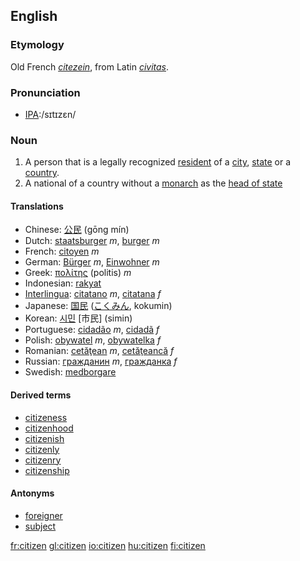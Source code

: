 ==English==

===Etymology===
Old French ''[[citezein]]'', from Latin ''[[civitas]]''.

===Pronunciation===
*[[w:International Phonetic Alphabet|IPA]]:/sɪtɪzɛn/

===Noun===
{{en-noun-reg}}

# A person that is a legally recognized [[resident]] of a [[city]], [[state]] or a [[country]].
# A national of a country without a [[monarch]] as the [[head of state]]

====Translations====
*Chinese: [[公民]] (gōng mín)
*Dutch: [[staatsburger]] ''m'', [[burger]] ''m''
*French: [[citoyen]] ''m''
*German: [[Bürger]] ''m'', [[Einwohner]] ''m''
*Greek: [[πολίτης]] (politis) ''m''
*Indonesian: [[rakyat]]
*[[Interlingua]]: [[citatano]] ''m'', [[citatana]] ''f''
*Japanese: [[国民]] ([[こくみん]], kokumin)
*Korean: [[시민]] [市民] (simin)
*Portuguese: [[cidadão]] ''m'', [[cidadã]] ''f''
*Polish: [[obywatel]] ''m'', [[obywatelka]] ''f''
*Romanian: [[cetăţean]] ''m'', [[cetăţeancă]] ''f''
*Russian: [[гражданин]] ''m'', [[гражданка]] ''f''
*Swedish: [[medborgare]]

====Derived terms====
* [[citizeness]]
* [[citizenhood]]
* [[citizenish]]
* [[citizenly]]
* [[citizenry]]
* [[citizenship]]

====Antonyms====
* [[foreigner]]
* [[subject]]

[[fr:citizen]]
[[gl:citizen]]
[[io:citizen]]
[[hu:citizen]]
[[fi:citizen]]